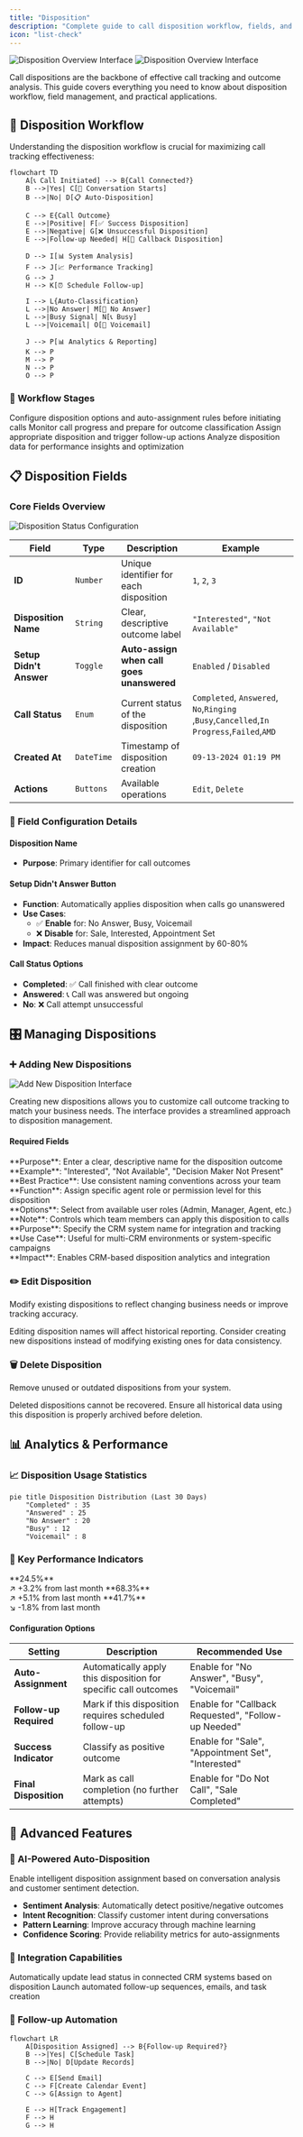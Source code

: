 ```yaml
---
title: "Disposition"
description: "Complete guide to call disposition workflow, fields, and practical usage for effective call outcome tracking"
icon: "list-check"
---
```


<img
  className="block dark:hidden"
  src="/images/manage/disposition/overview.png"
  alt="Disposition Overview Interface"
/>
<img
  className="hidden dark:block"
  src="/images/manage/disposition/overview.png"
  alt="Disposition Overview Interface"
/>

Call dispositions are the backbone of effective call tracking and outcome analysis. This guide covers everything you need to know about disposition workflow, field management, and practical applications.

## 🔄 Disposition Workflow

Understanding the disposition workflow is crucial for maximizing call tracking effectiveness:

```mermaid
flowchart TD
    A[📞 Call Initiated] --> B{Call Connected?}
    B -->|Yes| C[💬 Conversation Starts]
    B -->|No| D[📋 Auto-Disposition]
    
    C --> E{Call Outcome}
    E -->|Positive| F[✅ Success Disposition]
    E -->|Negative| G[❌ Unsuccessful Disposition]
    E -->|Follow-up Needed| H[📅 Callback Disposition]
    
    D --> I[📊 System Analysis]
    F --> J[📈 Performance Tracking]
    G --> J
    H --> K[⏰ Schedule Follow-up]
    
    I --> L{Auto-Classification}
    L -->|No Answer| M[📵 No Answer]
    L -->|Busy Signal| N[📞 Busy]
    L -->|Voicemail| O[📧 Voicemail]
    
    J --> P[📊 Analytics & Reporting]
    K --> P
    M --> P
    N --> P
    O --> P
```

### 🎯 Workflow Stages

<Card title="Pre-Call Setup" icon="gear">
Configure disposition options and auto-assignment rules before initiating calls
</Card>

<Card title="During Call" icon="phone">
Monitor call progress and prepare for outcome classification
</Card>

<Card title="Post-Call Action" icon="clipboard-check">
Assign appropriate disposition and trigger follow-up actions
</Card>

<Card title="Analytics Review" icon="chart-bar">
Analyze disposition data for performance insights and optimization
</Card>

## 📋 Disposition Fields

### Core Fields Overview

<img
  src="/images/manage/disposition/actions.png"
  alt="Disposition Status Configuration"
  className="rounded-lg border"
/>

| Field | Type | Description | Example |
|-------|------|-------------|---------|
| **ID** | `Number` | Unique identifier for each disposition | `1`, `2`, `3` |
| **Disposition Name** | `String` | Clear, descriptive outcome label | `"Interested"`, `"Not Available"` |
| **Setup Didn't Answer** | `Toggle` | **Auto-assign when call goes unanswered** | `Enabled` / `Disabled` |
| **Call Status** | `Enum` | Current status of the disposition | `Completed`, `Answered`, `No`,`Ringing` ,`Busy`,`Cancelled`,`In Progress`,`Failed`,`AMD` |
| **Created At** | `DateTime` | Timestamp of disposition creation | `09-13-2024 01:19 PM` |
| **Actions** | `Buttons` | Available operations | `Edit`, `Delete` |

### 🔧 Field Configuration Details

#### Disposition Name
- **Purpose**: Primary identifier for call outcomes


#### Setup Didn't Answer Button
- **Function**: Automatically applies disposition when calls go unanswered
- **Use Cases**:
  - ✅ **Enable** for: No Answer, Busy, Voicemail
  - ❌ **Disable** for: Sale, Interested, Appointment Set
- **Impact**: Reduces manual disposition assignment by 60-80%

#### Call Status Options
- **Completed**: ✅ Call finished with clear outcome
- **Answered**: 📞 Call was answered but ongoing
- **No**: ❌ Call attempt unsuccessful
 
 
 

## 🎛️ Managing Dispositions

### ➕ Adding New Dispositions

<img
  src="/images/manage/disposition/add-disposition.png"
  alt="Add New Disposition Interface"
  className="rounded-lg border"
/>

Creating new dispositions allows you to customize call outcome tracking to match your business needs. The interface provides a streamlined approach to disposition management.

#### Required Fields
<Card title="Name" icon="tag">
**Purpose**: Enter a clear, descriptive name for the disposition outcome
<br />**Example**: "Interested", "Not Available", "Decision Maker Not Present"
<br />**Best Practice**: Use consistent naming conventions across your team
</Card>
<Card title="Agent Role" icon="users">
**Function**: Assign specific agent role or permission level for this disposition
<br />**Options**: Select from available user roles (Admin, Manager, Agent, etc.)
<br />**Note**: Controls which team members can apply this disposition to calls
</Card>
<Card title="GHL Location" icon="map-pin">
**Purpose**: Specify the CRM system name for integration and tracking
<br />**Use Case**: Useful for multi-CRM environments or system-specific campaigns
<br />**Impact**: Enables CRM-based disposition analytics and integration
</Card>
  

### ✏️ Edit Disposition

Modify existing dispositions to reflect changing business needs or improve tracking accuracy.

<Warning>
Editing disposition names will affect historical reporting. Consider creating new dispositions instead of modifying existing ones for data consistency.
</Warning>

### 🗑️ Delete Disposition

Remove unused or outdated dispositions from your system.

<Note>
Deleted dispositions cannot be recovered. Ensure all historical data using this disposition is properly archived before deletion.
</Note>

 

## 📊 Analytics & Performance

### 📈 Disposition Usage Statistics

```mermaid
pie title Disposition Distribution (Last 30 Days)
    "Completed" : 35
    "Answered" : 25
    "No Answer" : 20
    "Busy" : 12
    "Voicemail" : 8
```

### 🎯 Key Performance Indicators

<CardGroup cols={3}>
  <Card title="Conversion Rate" icon="percent">
**24.5%**
    <br />↗️ +3.2% from last month
</Card>

  <Card title="Contact Rate" icon="phone">
    **68.3%**
    <br />↗️ +5.1% from last month
</Card>
  <Card title="Follow-up Success" icon="repeat">
    **41.7%**
    <br />↘️ -1.8% from last month
</Card>
</CardGroup>
 

#### Configuration Options

| Setting | Description | Recommended Use |
|---------|-------------|-----------------|
| **Auto-Assignment** | Automatically apply this disposition for specific call outcomes | Enable for "No Answer", "Busy", "Voicemail" |
| **Follow-up Required** | Mark if this disposition requires scheduled follow-up | Enable for "Callback Requested", "Follow-up Needed" |
| **Success Indicator** | Classify as positive outcome | Enable for "Sale", "Appointment Set", "Interested" |
| **Final Disposition** | Mark as call completion (no further attempts) | Enable for "Do Not Call", "Sale Completed" |

## 🚀 Advanced Features

### 🤖 AI-Powered Auto-Disposition

<Note>
Enable intelligent disposition assignment based on conversation analysis and customer sentiment detection.
</Note>

- **Sentiment Analysis**: Automatically detect positive/negative outcomes
- **Intent Recognition**: Classify customer intent during conversations  
- **Pattern Learning**: Improve accuracy through machine learning
- **Confidence Scoring**: Provide reliability metrics for auto-assignments

### 🔗 Integration Capabilities

<CardGroup cols={2}>
  <Card title="CRM Sync" icon="database">
    Automatically update lead status in connected CRM systems based on disposition
</Card>

  <Card title="Workflow Triggers" icon="bolt">
    Launch automated follow-up sequences, emails, and task creation
</Card>
</CardGroup>

### 📅 Follow-up Automation

```mermaid
flowchart LR
    A[Disposition Assigned] --> B{Follow-up Required?}
    B -->|Yes| C[Schedule Task]
    B -->|No| D[Update Records]
    
    C --> E[Send Email]
    C --> F[Create Calendar Event]
    C --> G[Assign to Agent]
    
    E --> H[Track Engagement]
    F --> H
    G --> H
```
 
